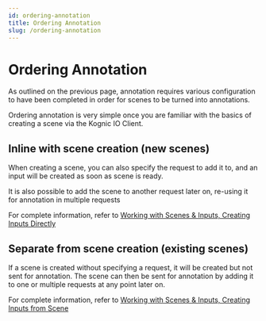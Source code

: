 ```yaml
---
id: ordering-annotation
title: Ordering Annotation
slug: /ordering-annotation
---
```



# Ordering Annotation

As outlined on the previous page, annotation requires various configuration to have been completed in order for scenes to be turned into annotations.

Ordering annotation is very simple once you are familiar with the basics of creating a scene via the Kognic IO Client.

## Inline with scene creation (new scenes)
When creating a scene, you can also specify the request to add it to, and an input will be created as soon as scene is ready.

It is also possible to add the scene to another request later on, re-using it for annotation in multiple requests

For complete information, refer to [Working with Scenes & Inputs, Creating Inputs Directly](./kognic-io/working_with_scenes_and_inputs#creating-inputs-directly)

## Separate from scene creation (existing scenes)

If a scene is created without specifying a request, it will be created but not sent for annotation. 
The scene can then be sent for annotation by adding it to one or multiple requests at any point later on.

For complete information, refer to [Working with Scenes & Inputs, Creating Inputs from Scene](./kognic-io/working_with_scenes_and_inputs#creating-inputs-from-scene)
